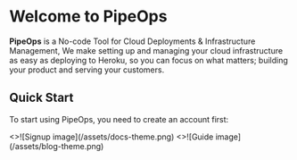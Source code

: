 # Welcome to PipeOps

**PipeOps** is a No-code Tool for Cloud Deployments & Infrastructure Management, We make setting up and managing your cloud infrastructure as easy as deploying to Heroku, so you can focus on what matters; building your product and serving your customers.

## Quick Start


To start using PipeOps, you need to create an account first:

<Cards num={2}>
  <Card
    image
    arrow
    title="Signup"
    href="https://www.pipeops.io/">
    <>![Signup image](/assets/docs-theme.png)</>
  </Card>
  <Card
    image
    arrow
    title="Guide"
    href="/docs/guide">
    <>![Guide image](/assets/blog-theme.png)</>
  </Card>
</Cards>
